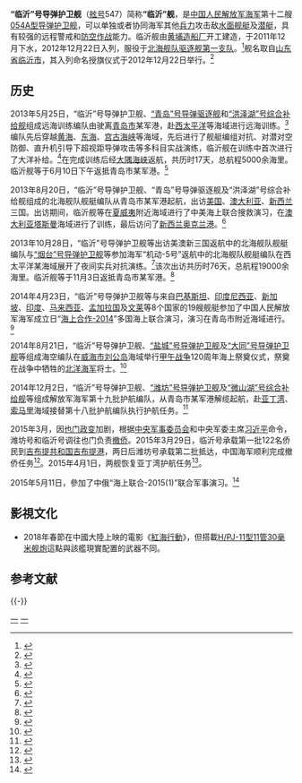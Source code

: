 {{军舰模板
|名称= 临沂舰  [[File:Naval_Ensign_of_the_People's_Republic_of_China.svg|30px]]
|图片= [[file:CNS_Linyi_(FFG-547).jpg|300px]]
|照片说明=正在穿越宫古海峡的“临沂”号导弹护卫舰
|舰名来源= [[山东省|山东省]][[临沂市|临沂市]]
|拥有国= [[中华人民共和国|中华人民共和国]]
|制造= [[黄埔造船厂|黄埔造船厂]]
|型号= [[054A型导弹护卫舰|054A型导弹护卫舰]]
|动工= 
|下水= 2011年12月
|服役= 2012年12月22日
|状态= 在役
|荣誉= 
|正常= 3600吨
|满载= 4000吨
|全长= 134米
|全宽= 16米
|吃水= 5米
|动力方式= {{link-en|柴-柴联合|Combined diesel and diesel}}（CODAD）
|发动机= [[16PA6V-280STC柴油机|16PA6V-280STC]][[柴油机|柴油机]]×4
|极速= 不低于27节
|续航= 4000海里（18节）
|成员= 170人
|舰载机= [[卡-28|卡-28]]×1或[[直-9#直-9C|直-9C]]×1
|搜索系统=H/SJD-9型舰壳主/被动声纳<br />H/LJQ-366型超视距对海搜索雷达<br />H/LJP-349A型火控雷达<br />H/LJQ-382型三坐标对空搜索雷达<br />H/LJQ-364型对海/低空搜索雷达<br />H/SJG-206型被动拖曳线列阵声纳
|武器系统= 4联装[[鹰击-83J|YJ-83J]][[反舰导弹|反舰导弹]]×2<br />8单元H/AKJ-16型[[垂直发射系统|垂直发射系统]]×4<br />[[H/PJ-26型单管76毫米隐身舰炮|H/PJ-26型单管76毫米隐身舰炮]]<br />[[H/PJ-12型7管30毫米舰炮|H/PJ-12型7管30毫米舰炮]]×2<br />003A型6管火箭深弹发射装置×2<br />3联装7424型324mm鱼雷发射器×2
|电战系统= H/RJZ-726型电子对抗系统<br />18联装H/RJZ-726-4型干扰发射装置×2
|其它=
}}

'''“临沂”号导弹护卫舰'''（[[舷号|舷号]]547）简称'''“临沂”舰'''，是[[中国人民解放军海军|中国人民解放军海军]]第十二艘[[054A型导弹护卫舰|054A型导弹护卫舰]]，可以单独或者协同海军其他[[兵力|兵力]]攻击敌[[水面舰艇|水面舰艇]]及[[潜艇|潜艇]]，具有较强的远程警戒和[[防空作战|防空作战]]能力。临沂舰由[[黄埔造船厂|黄埔造船厂]]开工建造，于2011年12月下水，2012年12月22日入列，服役于[[北海舰队|北海舰队]][[驱逐舰第一支队|驱逐舰第一支队]]。<ref>{{cite web |url=http://linyi.dzwww.com/jujiao/2012/0116/58432.html |title=军政共叙鱼水情 “临沂舰”9月将入编北海舰队 |publisher=临沂大众网 |date=2012-01-16 |accessdate=2014-11-01 |archive-date=2014-11-01 |archive-url=https://web.archive.org/web/20141101033015/http://linyi.dzwww.com/jujiao/2012/0116/58432.html |dead-url=no }}</ref>舰名取自[[山东省|山东省]][[临沂市|临沂市]]，其入列命名授旗仪式于2012年12月22日举行。<ref>{{cite web|url=http://www.dzwww.com/sqds/qingdao/201508/t20150810_12863877.htm|title=北海舰队某支队临沂舰舰长从严治训创系列纪录|accessdate=|author=|date=2015-08-10|publisher=临沂大众网|archive-date=2019-02-21|archive-url=https://web.archive.org/web/20190221045439/http://www.dzwww.com/sqds/qingdao/201508/t20150810_12863877.htm|dead-url=no}}</ref>

== 历史 ==
2013年5月25日，“临沂”号导弹护卫舰、[[“青岛”号导弹驱逐舰|“青岛”号导弹驱逐舰]]和[[“洪泽湖”号综合补给舰|“洪泽湖”号综合补给舰]]组成远海训练编队由驶离[[青岛市|青岛市]]某军港，赴[[西太平洋|西太平洋]]等海域进行远海训练。<ref>{{cite web |url=http://news.xinhuanet.com/mil/2013-05/26/c_124764935.htm |title=海军北海舰队远海训练编队再赴太平洋训练 |publisher=新华网 |date=2013-05-26 |accessdate=2014-11-01 |archive-date=2013-09-04 |archive-url=https://web.archive.org/web/20130904123716/http://news.xinhuanet.com/mil/2013-05/26/c_124764935.htm |dead-url=no }}</ref>编队先后穿越[[黄海|黄海]]、[[东海|东海]]、[[宫古海峡|宫古海峡]]等海域，先后进行了舰艇编组对抗、对潜对空防御、直升机引导下超视距导弹攻击等多科目实战演练，临沂舰在训练中首次进行了大洋补给。<ref>{{cite web |url=http://news.cntv.cn/2013/06/02/VIDE1370158439743146.shtml |title=临沂舰首次大洋补给 |publisher=央视网 |date=2013-06-02 |accessdate=2014-11-01 |archive-date=2019-05-12 |archive-url=https://web.archive.org/web/20190512192147/http://news.cntv.cn/2013/06/02/VIDE1370158439743146.shtml |dead-url=no }}</ref>在完成训练后经[[大隅海峡|大隅海峡]]返航，共历时17天，总航程5000余海里。临沂舰等于6月10日下午返抵青岛市某军港。<ref>{{cite web |url=http://news.xinhuanet.com/mil/2013-06/11/c_124843553.htm |title=海军北海舰队远海训练编队返回青岛 |publisher=新华网 |date=2013-06-11 |accessdate=2014-11-01 |archive-date=2015-07-13 |archive-url=https://web.archive.org/web/20150713014041/http://news.xinhuanet.com/mil/2013-06/11/c_124843553.htm |dead-url=no }}</ref>

2013年8月20日，“临沂”号导弹护卫舰、“青岛”号导弹驱逐舰及“洪泽湖”号综合补给舰组成的北海舰队舰艇编队从青岛市某军港起航，出访[[美国|美国]]、[[澳大利亚|澳大利亚]]、[[新西兰|新西兰]]三国。出访期间，临沂舰等在[[夏威夷|夏威夷]]附近海域进行了中美海上联合搜救演习，在[[澳大利亚|澳大利亚]][[塔斯曼|塔斯曼]]海域进行了训练，最后访问了[[新西兰|新西兰]][[奥克兰港|奥克兰港]]。<ref>{{cite web |url=http://news.xinhuanet.com/mil/2013-08/20/c_125209196.htm |title=中国海军舰艇编队出访美国、澳大利亚、新西兰 |publisher=新华网 |date=2013-08-20 |accessdate=2014-11-01 |archive-date=2014-11-01 |archive-url=https://web.archive.org/web/20141101194516/http://news.xinhuanet.com/mil/2013-08/20/c_125209196.htm |dead-url=no }}</ref>

2013年10月28日，“临沂”号导弹护卫舰等出访美澳新三国返航中的北海舰队舰艇编队与[[烟台号导弹护卫舰|“烟台”号导弹护卫舰]]等参加海军“机动-5号”返航中的北海舰队舰艇编队在西太平洋某海域展开了夜间实兵对抗演练。<ref>{{cite web|url= http://news.xinhuanet.com/mil/2013-10/30/c_125620771.htm|title=北海舰队两大编队在西太演练导弹攻防 |publisher=新华网 | date=2013-10-30 }}</ref>该次出访共历时76天，总航程19000余海里。临沂舰等于11月3日返抵青岛市某军港。<ref>{{cite web |url=http://news.xinhuanet.com/politics/2013-11/03/c_117983162.htm |title=中国海军113舰艇编队载誉回国 |publisher=新华网 |date=2013-11-03 |accessdate=2014-11-01 |archive-date=2014-11-01 |archive-url=https://web.archive.org/web/20141101194519/http://news.xinhuanet.com/politics/2013-11/03/c_117983162.htm |dead-url=no }}</ref>

2014年4月23日，“临沂”号导弹护卫舰等与来自[[巴基斯坦|巴基斯坦]]、[[印度尼西亚|印度尼西亚]]、[[新加坡|新加坡]]、[[印度|印度]]、[[马来西亚|马来西亚]]、[[孟加拉国|孟加拉国]]及[[文莱|文莱]]等8个国家的19艘舰艇参加了中国人民解放军海军成立日“[[海上合作-2014|海上合作-2014]]”多国海上联合演习，演习在青岛市附近海域进行。<ref>{{cite web|url= http://news.xinhuanet.com/mil/2014-04/23/c_1110371755.htm|title=海上合作—2014多国海上联合演习在青岛举行 |publisher=新华网 | date=2014-04-23 }}</ref>

2014年8月21日，“临沂”号导弹护卫舰、[[盐城号导弹护卫舰|“盐城”号导弹护卫舰]]及[[大同号导弹护卫舰|“大同”号导弹护卫舰]]等组成海空编队在[[威海市|威海市]][[刘公岛|刘公岛]]海域举行[[甲午战争|甲午战争]]120周年海上祭奠仪式，祭奠在战争中牺牲的[[北洋海军|北洋海军]]将士。<ref>{{cite web |url=http://news.xinhuanet.com/mil/2014-08/27/c_126923946.htm |title=海军举行甲午战争120周年海上祭奠仪式 |publisher=新华网 |date=2014-08-27 |accessdate=2014-11-01 |archive-date=2014-11-01 |archive-url=https://web.archive.org/web/20141101193114/http://news.xinhuanet.com/mil/2014-08/27/c_126923946.htm |dead-url=no }}</ref>

2014年12月2日，“临沂”号导弹护卫舰、[[潍坊号导弹护卫舰|“潍坊”号导弹护卫舰]]及[[微山湖号综合补给舰|“微山湖”号综合补给舰]]等组成解放军海军第十九批护航编队，从青岛市某军港解缆起航，赴[[亚丁湾|亚丁湾]]、[[索马里|索马里]]海域接替第十八批护航编队执行护航任务。<ref>{{cite web|url=http://qd.people.com.cn/n/2014/1202/c190560-23086255.html|title=海军第十九批护航编队从青岛起航|publisher=人民网|date=2014-12-02|deadurl=yes|archiveurl=https://web.archive.org/web/20150404201832/http://qd.people.com.cn/n/2014/1202/c190560-23086255.html|archivedate=2015-04-04|accessdate=2014-12-02}}</ref>

2015年3月，因[[2014-15年也门政变|也门政变]]加剧，根据[[中央军事委员会|中央军事委员会]]和中央军委主席[[习近平|习近平]]命令，潍坊号和临沂号调往也门负责[[也门撤侨|撤侨]]。2015年3月29日，临沂号承载第一批122名侨民到[[吉布提共和国|吉布提共和国]][[吉布提港|吉布提港]]，两日后潍坊号承载第二批抵达，中国海军顺利完成撤侨任务<ref>{{cite news|title=也门撤离者忆舰上经历:我们8个菜 战士吃咸菜|url=http://news.163.com/15/0401/02/AM35TQ0B00014AED.html|accessdate=2015-04-01|newspaper=网易|date=2015-03-31|archive-url=https://web.archive.org/web/20150331230511/http://news.163.com/15/0401/02/AM35TQ0B00014AED.html|archive-date=2015-03-31|dead-url=yes}}</ref>。2015年4月1日，两舰恢复亚丁湾护航任务<ref>{{cite news|title=中国海军完成撤侨任务 1日恢复亚丁湾护航|url=http://news.163.com/15/0401/11/AM467I3U0001124J.html|accessdate=2015-04-01|newspaper=网易（转自 中国广播网）|date=2015-04-01|archive-url=https://web.archive.org/web/20150402103735/http://news.163.com/15/0401/11/AM467I3U0001124J.html|archive-date=2015-04-02|dead-url=yes}}</ref>。

2015年5月11日，參加了中俄“海上联合-2015(1)”联合军事演习。<ref>{{Cite web |url=http://jz.chinamil.com.cn/n2014/tp/content_6484543.htm |title=中俄“海上联合－2015（Ⅰ）”军事演习正式开始 |access-date=2019-10-13 |archive-url=https://web.archive.org/web/20160913140008/http://jz.chinamil.com.cn/n2014/tp/content_6484543.htm |archive-date=2016-09-13 |dead-url=yes }}</ref>

== 影視文化 ==
* 2018年春節在中國大陸上映的電影《[[紅海行動|紅海行動]]》，但搭載[[H/PJ-11型11管30毫米舰炮|H/PJ-11型11管30毫米舰炮]]這點與該艦現實配置的武器不同。

== 参考文献 ==
{{Reflist}}

{{-}}
{{驱逐舰第一支队}}
{{054A型导弹护卫舰}}

[[Category:054A型导弹护卫舰|一]]
[[Category:2011年下水|一]]